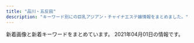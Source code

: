 ```yaml
---
title: "品川・五反田"
description: "キーワード別にの巨乳アジアン・チャイナエステ嬢情報をまとめました。"
---
```


新着画像と新着キーワードをまとめています。
2021年04月01日の情報です。

<DmmAffiliateIns />
<KeywordTable
  shops={
    [
    {
        "url": "http://www.relax-cs.com/",
        "keywords": {},
        "station": "JR\u4e94\u53cd\u7530\u99c5\u897f\u53e3",
        "name": "\u30ea\u30e9\u30af\u30bc\u30fc\u30b7\u30e7\u30f3\u862d",
        "img_links": [
            "http://www.relax-cs.com/ncss/nav/nav-003.jpg",
            "http://www.relax-cs.com/ncss/staff02.jpg",
            "http://www.relax-cs.com/ncss/top001.jpg",
            "http://www.relax-cs.com/ncss/nav/nav-006.jpg",
            "http://www.relax-cs.com/ncss/tel.png",
            "http://www.relax-cs.com/ncss/nav/nav-005.jpg",
            "http://www.relax-cs.com/ncss/nav/nav-004.jpg",
            "http://www.relax-cs.com/ncss/top03.jpg",
            "http://www.relax-cs.com/ncss/nav/nav-002.jpg",
            "http://www.relax-cs.com/ncss/nav/nav-001.jpg",
            "http://www.relax-cs.com/ncss/staff01.jpg",
            "http://www.relax-cs.com/ncss/top02-left.jpg"
        ]
    },
    {
        "name": "\u5eb7\u7984",
        "station": "JR\u54c1\u5ddd\u99c5\u9ad8\u8f2a\u53e3",
        "url": "http://www.kouroku-este.com/",
        "keywords": {
            "C": 15
        },
        "img_links": [
            "http://www.kouroku-este.com/img/staff/ccc/ccc1.jpg",
            "http://www.kouroku-este.com/img/system/service02.jpg",
            "http://www.kouroku-este.com/img/system/service01.jpg",
            "http://www.kouroku-este.com/img/staff/bbb/bbb1.jpg",
            "http://www.kouroku-este.com/img/staff/fff/s-fff1.jpg",
            "http://www.kouroku-este.com/img/staff/eee/s-eee1.jpg",
            "http://www.kouroku-este.com/img/staff/ccc/ccc2.jpg",
            "http://www.kouroku-este.com/img/staff/fff/s-fff2.jpg",
            "http://www.kouroku-este.com/img/staff/aaa/aaa2.jpg",
            "http://www.kouroku-este.com/img/staff/ggg/ggg1.jpg",
            "http://www.kouroku-este.com/img/staff/eee/s-eee2.jpg",
            "http://www.kouroku-este.com/img/staff/aaa/aaa1.jpg",
            "http://www.kouroku-este.com/img/top/listmark1.png",
            "http://www.kouroku-este.com/img/menu/info_r.jpg"
        ]
    },
    {
        "url": "https://i-house.aoaoeo.com/",
        "img_links": [],
        "station": "JR\u4e94\u53cd\u7530\u99c5\u897f\u53e3",
        "name": "\u7652\u3057\u30cf\u30a6\u30b9",
        "keywords": {}
    },
    {
        "img_links": [
            "http://p-fly.work/images/staff_t.png",
            "http://p-fly.work/images/line.png",
            "http://p-fly.work/images/7.jpg",
            "http://p-fly.work/images/b2.jpg",
            "http://p-fly.work/images/tr.jpg",
            "http://p-fly.work/images/b3.jpg",
            "http://p-fly.work/images/10.jpg",
            "http://p-fly.work/images/b1.jpg",
            "http://p-fly.work/staff/sara.jpg",
            "http://p-fly.work/images/head.png",
            "http://p-fly.work/images/interior_t.png",
            "http://p-fly.work/staff/mai.jpg",
            "http://p-fly.work/images/sys4.png",
            "http://p-fly.work/images/1.jpg",
            "http://p-fly.work/images/int1.jpg",
            "http://p-fly.work/images/news.jpg",
            "http://p-fly.work/images/ac1.jpg",
            "http://p-fly.work/staff/koko.jpg",
            "http://p-fly.work/img/mai1.jpg",
            "http://p-fly.work/images/int2.png",
            "http://p-fly.work/images/sys1.jpg",
            "http://p-fly.work/images/sys3.jpg",
            "http://p-fly.work/img/sara1.jpg",
            "http://p-fly.work/img/yuyu1.jpg",
            "http://p-fly.work/images/mobile.jpg",
            "http://p-fly.work/img/koko1.jpg",
            "http://p-fly.work/images/sys2.jpg",
            "http://p-fly.work/staff/yuki.jpg",
            "http://p-fly.work/images/12.jpg",
            "http://p-fly.work/staff/yuyu.jpg"
        ],
        "keywords": {},
        "name": "\u7d2b\u306e\u8776",
        "station": "JR\u4e94\u53cd\u7530\u99c5\u897f\u53e3",
        "url": "http://p-fly.work/"
    },
    {
        "img_links": [
            "http://hi-msg.com/tonpoh/images/tit-staff.png",
            "http://hi-msg.com/tonpoh/images/s6.png",
            "http://hi-msg.com/tonpoh/images/botton.png",
            "http://hi-msg.com/tonpoh/images/p-14.jpg",
            "http://hi-msg.com/tonpoh/images/tit-sys.png",
            "http://hi-msg.com/tonpoh/images/p-14-1.jpg",
            "http://hi-msg.com/tonpoh/images/p-11.jpg",
            "http://hi-msg.com/tonpoh/images/p-4.jpg",
            "http://hi-msg.com/tonpoh/images/s5.png",
            "http://hi-msg.com/tonpoh/images/l.png",
            "http://hi-msg.com/tonpoh/images/p-13.jpg",
            "http://hi-msg.com/tonpoh/images/p-10.jpg",
            "http://hi-msg.com/tonpoh/images/fla.png",
            "http://hi-msg.com/tonpoh/images/p-7-1.jpg",
            "http://hi-msg.com/tonpoh/images/ll.png",
            "http://hi-msg.com/tonpoh/images/p-9-1.jpg",
            "http://hi-msg.com/tonpoh/images/p-10-1.jpg",
            "http://hi-msg.com/tonpoh/images/p-7.jpg",
            "http://hi-msg.com/tonpoh/images/no.png",
            "http://hi-msg.com/tonpoh/images/p-12-1.jpg",
            "http://hi-msg.com/tonpoh/images/p-5.jpg",
            "http://hi-msg.com/tonpoh/images/p-0.jpg",
            "http://hi-msg.com/tonpoh/images/p-13-1.jpg",
            "http://hi-msg.com/tonpoh/images/line.png",
            "http://hi-msg.com/tonpoh/images/p-9.jpg",
            "http://hi-msg.com/tonpoh/images/p-2.jpg",
            "http://hi-msg.com/tonpoh/images/s9.png",
            "http://hi-msg.com/tonpoh/images/p-6.jpg",
            "http://hi-msg.com/tonpoh/images/p-11-1.jpg",
            "http://hi-msg.com/tonpoh/images/p-12.jpg",
            "http://hi-msg.com/tonpoh/images/p-8.jpg",
            "http://hi-msg.com/tonpoh/images/s4.jpg",
            "http://hi-msg.com/tonpoh/images/s1.png",
            "http://hi-msg.com/tonpoh/images/p-6-1.jpg",
            "http://hi-msg.com/tonpoh/images/fla-3.png",
            "http://hi-msg.com/tonpoh/images/p-1.jpg",
            "http://hi-msg.com/tonpoh/images/fla-1.png",
            "http://hi-msg.com/tonpoh/images/p-8-1.jpg",
            "http://hi-msg.com/tonpoh/images/s8.png"
        ],
        "station": "JR\u4e94\u53cd\u7530\u99c5\u897f\u53e3",
        "keywords": {},
        "url": "http://hi-msg.com/tonpoh/",
        "name": "\u30c8\u30f3\u30dd\u30fc"
    },
    {
        "name": "\u6708\u306e\u548c",
        "url": "https://tsukiwa.info/",
        "keywords": {},
        "station": "JR\u4e94\u53cd\u7530\u99c5\u897f\u53e3",
        "img_links": [
            "https://tsukiwa.info/img/staff/5B1348C8-81C8-4A36-8AF4-201F525E98EC.jpeg",
            "https://tsukiwa.info/img/event/20210128.png",
            "https://tsukiwa.info/img/staff/1B18DB0C-4C76-4A8F-972F-C1207E0FEBD1.jpeg",
            "https://tsukiwa.info/img/top_map.jpg",
            "https://tsukiwa.info/img/staff/rumi04.jpg",
            "https://tsukiwa.info/img/news1.png",
            "https://tsukiwa.info/img/staff/no_image.jpg",
            "https://tsukiwa.info/img/bar_profile.png",
            "https://tsukiwa.info/img/staff/rumi02.jpg",
            "https://tsukiwa.info/img/staff/sara244.jpg",
            "https://tsukiwa.info/img/staff_top/20201219_1.jpg",
            "https://tsukiwa.info/img/staff_top/20201219_2.jpg",
            "https://tsukiwa.info/img/akusesu-top0.jpg",
            "https://tsukiwa.info/img/event/camp03.jpg",
            "https://tsukiwa.info/img/bar_gallery.png",
            "https://tsukiwa.info/img/staff/yuri001.jpg",
            "https://tsukiwa.info/img/staff/mimi01.jpg",
            "https://www.a-side.com/ad/koko/include/banner/koko_200x40.png",
            "https://tsukiwa.info/img/staff/aya2101.jpg",
            "https://tsukiwa.info/img/staff/yuna01.jpg",
            "https://tsukiwa.info/img/news3.png",
            "https://tsukiwa.info/img/staff/mimi20202.jpg",
            "https://tsukiwa.info/img/staff/mimi202012.jpg",
            "https://tsukiwa.info/img/staff/sara242.jpg",
            "https://tsukiwa.info/img/staff/sara243.jpg",
            "https://tsukiwa.info/img/pickupGirl.png",
            "https://tsukiwa.info/img/staff/75307587-4A46-4F15-A25F-82452D8FC90A.jpeg",
            "https://tsukiwa.info/img/staff/ruru1.jpg",
            "https://tsukiwa.info/img/staff/koko3.jpg",
            "https://tsukiwa.info/img/bar_staff.png",
            "https://tsukiwa.info/img/staff/sara241.jpg"
        ]
    },
    {
        "url": "http://lacure.link/",
        "keywords": {},
        "img_links": [
            "http://lacure.link/images/r5.jpg",
            "http://lacure.link/images/g5.jpg",
            "http://lacure.link/images/sayuri.jpg",
            "http://lacure.link/images/left3.png",
            "http://lacure.link/images/yuki.jpg",
            "http://lacure.link/images/g1.jpg",
            "http://lacure.link/images/g6.jpg",
            "http://lacure.link/images/zi.png",
            "http://lacure.link/images/r3.jpg",
            "http://lacure.link/images/g3.jpg",
            "http://lacure.link/images/top2.jpg",
            "http://lacure.link/images/s_staff.png",
            "http://lacure.link/images/r6.jpg",
            "http://lacure.link/images/gb01.png",
            "http://lacure.link/images/face.png",
            "http://lacure.link/images/kol.jpg",
            "http://lacure.link/images/asali.jpg",
            "http://lacure.link/images/g2.jpg",
            "http://lacure.link/images/g0.jpg",
            "http://lacure.link/images/kiki.jpg",
            "http://lacure.link/images/news.png",
            "http://lacure.link/images/r1.jpg",
            "http://lacure.link/images/s1.jpg",
            "http://lacure.link/images/r2.jpg",
            "http://lacure.link/images/r4.jpg"
        ],
        "station": "\u6238\u8d8a\u9280\u5ea7\u99c5",
        "name": "\u30e9\u30ad\u30e5\u30a2"
    },
    {
        "station": "JR\u54c1\u5ddd\u99c5\u9ad8\u8f2a\u53e3",
        "name": "\u30d5\u30ed\u30fc\u30e9",
        "img_links": [],
        "url": "http://f-aroma.info/",
        "keywords": {}
    },
    {
        "img_links": [
            "http://www.kenkou-house.info/img/m1.png",
            "http://www.kenkou-house.info/img/bottmo-ritght.png",
            "http://www.kenkou-house.info/img/s.png",
            "http://www.kenkou-house.info/img/s12.jpg",
            "http://www.kenkou-house.info/img/s22.jpg",
            "http://www.kenkou-house.info/img/s33.jpg",
            "http://www.kenkou-house.info/img/s17.jpg",
            "http://www.kenkou-house.info/img/s14.jpg",
            "http://www.kenkou-house.info/img/s91.jpg",
            "http://www.kenkou-house.info/img/door.png",
            "http://www.kenkou-house.info/img/s1.jpg",
            "http://www.kenkou-house.info/img/s21.jpg",
            "http://www.kenkou-house.info/img/m5.png",
            "http://www.kenkou-house.info/img/Himawari_160_45.png",
            "http://www.kenkou-house.info/img/s4.jpg",
            "http://www.kenkou-house.info/img/Himawari_468_60.png",
            "http://www.kenkou-house.info/img/body-.png",
            "http://www.kenkou-house.info/img/s15.jpg",
            "http://www.kenkou-house.info/img/s16.jpg",
            "http://www.kenkou-house.info/img/Himawari_88_31.png",
            "http://www.kenkou-house.info/img/Himawari_200_40.png",
            "http://www.kenkou-house.info/img/m6.png",
            "http://www.kenkou-house.info/img/m7.png",
            "http://www.kenkou-house.info/img/m2.png",
            "http://www.kenkou-house.info/img/s61.jpg",
            "http://www.kenkou-house.info/img/m4.png",
            "http://www.kenkou-house.info/img/play.png",
            "http://www.kenkou-house.info/img/head.png",
            "http://www.kenkou-house.info/img/m3.png",
            "http://www.kenkou-house.info/img/m8.png",
            "http://www.kenkou-house.info/img/bottmo-left.png",
            "http://www.kenkou-house.info/img/s11.jpg",
            "http://www.kenkou-house.info/img/s20.jpg",
            "http://www.kenkou-house.info/img/s7.jpg",
            "http://www.kenkou-house.info/img/s13.jpg"
        ],
        "keywords": {
            "C": 8
        },
        "url": "http://www.kenkou-house.info/",
        "station": "JR\u4e94\u53cd\u7530\u99c5\u6771\u53e3",
        "name": "\u3072\u307e\u308f\u308a"
    },
    {
        "keywords": {},
        "station": "JR\u4e94\u53cd\u7530\u99c5",
        "name": "\u82b1\u8863",
        "img_links": [
            "http://hanagoromo.work/sayaka.jpg",
            "http://hanagoromo.work/int2.jpg",
            "http://hanagoromo.work/nana.jpg",
            "http://hanagoromo.work/1.jpg",
            "http://hanagoromo.work/b2.jpg",
            "http://hanagoromo.work/hitomi2.jpg",
            "http://hanagoromo.work/yumi1.jpg",
            "http://hanagoromo.work/mio.jpg",
            "http://hanagoromo.work/hitomi1.jpg",
            "http://hanagoromo.work/112.jpg",
            "http://hanagoromo.work/rina2.jpeg",
            "http://hanagoromo.work/yuna1.jpg",
            "http://hanagoromo.work/yuna2.jpg",
            "http://hanagoromo.work/ai2.jpg",
            "http://hanagoromo.work/miyuki1.jpg",
            "http://hanagoromo.work/yuki.jpg",
            "http://hanagoromo.work/mio1.jpg",
            "http://hanagoromo.work/yumi.jpg",
            "http://hanagoromo.work/tina.jpg",
            "http://hanagoromo.work/nana2.jpg",
            "http://hanagoromo.work/staff_t.jpg",
            "http://hanagoromo.work/b1.jpg",
            "http://hanagoromo.work/miko.jpg",
            "http://hanagoromo.work/6.jpg",
            "http://hanagoromo.work/nana1.jpg",
            "http://hanagoromo.work/4.jpg",
            "http://hanagoromo.work/b3.jpg",
            "http://hanagoromo.work/ai3.jpg",
            "http://hanagoromo.work/interior_t.jpg",
            "http://hanagoromo.work/tina2.jpg",
            "http://hanagoromo.work/mio2.jpg",
            "http://hanagoromo.work/head.jpg",
            "http://hanagoromo.work/ta.png",
            "http://hanagoromo.work/3.jpg",
            "http://hanagoromo.work/eri.jpg",
            "http://hanagoromo.work/rina1.jpeg",
            "http://hanagoromo.work/yuyu.jpg",
            "http://hanagoromo.work/2.jpg",
            "http://hanagoromo.work/hitomi.jpg",
            "http://hanagoromo.work/interior1.jpg",
            "http://hanagoromo.work/s1.png",
            "http://hanagoromo.work/rie1.jpg",
            "http://hanagoromo.work/main_top.jpg",
            "http://hanagoromo.work/miyuki.jpg",
            "http://hanagoromo.work/sys.jpg",
            "http://hanagoromo.work/mens-esthe1.png"
        ],
        "url": "http://hanagoromo.work/"
    },
    {
        "keywords": {
            "E": 5,
            "G": 1,
            "87": 2,
            "88": 3,
            "C": 3,
            "D": 5,
            "90": 2,
            "84": 5,
            "86": 2
        },
        "img_links": [
            "http://www.relax-fuyou.info/img/sta16.jpg",
            "http://www.relax-fuyou.info/i/img/top.jpg",
            "http://www.relax-fuyou.info/i/img/st140.jpg",
            "http://www.relax-fuyou.info/i/img/st42.jpg",
            "http://www.relax-fuyou.info/i/img/st9.jpg",
            "http://www.relax-fuyou.info/img/st71.jpg",
            "http://www.relax-fuyou.info/img/top.jpg",
            "http://www.relax-fuyou.info/i/img/st201.jpg",
            "http://www.relax-fuyou.info/img/st161.jpg",
            "http://www.relax-fuyou.info/img/st191.jpg",
            "http://www.relax-fuyou.info/img/st150.jpg",
            "http://www.relax-fuyou.info/img/sta8.jpg",
            "http://www.relax-fuyou.info/img/st181.jpg",
            "http://www.relax-fuyou.info/img/st42.jpg",
            "http://www.relax-fuyou.info/img/st141.jpg",
            "http://www.relax-fuyou.info/i/img/r3.jpg",
            "http://www.relax-fuyou.info/i/img/st160.jpg",
            "http://www.relax-fuyou.info/img/st11.jpg",
            "http://www.relax-fuyou.info/img/sta19.jpg",
            "http://www.relax-fuyou.info/img/sta15.jpg",
            "http://www.relax-fuyou.info/i/img/st8.jpg",
            "http://www.relax-fuyou.info/i/img/st5.jpg",
            "http://www.relax-fuyou.info/img/sta1.jpg",
            "http://www.relax-fuyou.info/i/img/r2.jpg",
            "http://www.relax-fuyou.info/img/st140.jpg",
            "http://www.relax-fuyou.info/i/img/st17.jpg",
            "http://www.relax-fuyou.info/img/sta18.jpg",
            "http://www.relax-fuyou.info/img/r9.jpg",
            "http://www.relax-fuyou.info/img/st5.jpg",
            "http://www.relax-fuyou.info/img/st8.jpg",
            "http://www.relax-fuyou.info/img/sta17.jpg",
            "http://www.relax-fuyou.info/img/st72.jpg",
            "http://www.relax-fuyou.info/i/img/st10.jpg",
            "http://www.relax-fuyou.info/img/st110.jpg",
            "http://www.relax-fuyou.info/i/img/r1.jpg",
            "http://www.relax-fuyou.info/img/st7.jpg",
            "http://www.relax-fuyou.info/i/img/st181.jpg",
            "http://www.relax-fuyou.info/i/img/st110.jpg",
            "http://www.relax-fuyou.info/img/st1.jpg",
            "http://www.relax-fuyou.info/i/img/sta20.jpg",
            "http://www.relax-fuyou.info/img/sta20.jpg",
            "http://www.relax-fuyou.info/img/sta5.jpg",
            "http://www.relax-fuyou.info/img/st17.jpg",
            "http://www.relax-fuyou.info/img/st201.jpg",
            "http://www.relax-fuyou.info/i/img/st11.jpg",
            "http://www.relax-fuyou.info/img/st171.jpg",
            "http://www.relax-fuyou.info/img/st10.jpg",
            "http://www.relax-fuyou.info/img/st41.jpg",
            "http://www.relax-fuyou.info/img/st160.jpg",
            "http://www.relax-fuyou.info/i/img/st191.jpg"
        ],
        "station": "JR\u4e94\u53cd\u7530\u99c5\u6771\u53e3",
        "name": "\u8299\u84c9\uff5e\u30d5\u30e8\u30a6\uff5e",
        "url": "http://www.relax-fuyou.info/"
    },
    {
        "name": "\u4e94\u53cd\u7530\u30e1\u30c7\u30a3\u30ab\u30eb\u30a8\u30f3",
        "img_links": [
            "http://gotanda.pepper.jp/m173.jpg",
            "http://gotanda.pepper.jp/gotanda001.jpg",
            "http://gotanda.pepper.jp/20151109231038834554.jpg",
            "http://gotanda.pepper.jp/m02272.jpg",
            "http://gotanda.pepper.jp/1-01.png",
            "http://gotanda.pepper.jp/m049.png",
            "http://gotanda.pepper.jp/m048.png"
        ],
        "station": "JR\u4e94\u53cd\u7530\u99c5\u897f\u53e3",
        "keywords": {},
        "url": "http://gotanda.pepper.jp/"
    },
    {
        "name": "\u30de\u30c3\u30b5\u30fc\u30b8\u306e\u5915\u6708",
        "url": "http://www.es-yuduki.com/",
        "keywords": {
            "C": 13
        },
        "img_links": [
            "http://www.es-yuduki.com/css/nav/nav-002.jpg",
            "http://www.es-yuduki.com/css/staff01.jpg",
            "http://www.es-yuduki.com/css/staff02.jpg",
            "http://www.es-yuduki.com/css/staff01-b.jpg",
            "http://www.es-yuduki.com/css/nav/change-0003.jpg",
            "http://www.es-yuduki.com/css/staff03.jpg",
            "http://www.es-yuduki.com/css/kanban.jpg",
            "http://www.es-yuduki.com/css/staff00.jpg",
            "http://www.es-yuduki.com/css/nav/change-007.jpg",
            "http://www.es-yuduki.com/css/progress01.jpg",
            "http://www.es-yuduki.com/css/progress03.jpg",
            "http://www.es-yuduki.com/css/progress08.jpg",
            "http://www.es-yuduki.com/css/nav/change-004.jpg",
            "http://www.es-yuduki.com/css/nav/change-005.jpg",
            "http://www.es-yuduki.com/css/staff02-b.jpg",
            "http://www.es-yuduki.com/css/progress07.jpg",
            "http://www.es-yuduki.com/css/coupon003.jpg",
            "http://www.es-yuduki.com/css/progress02.jpg",
            "http://www.es-yuduki.com/css/nav/nav-007.jpg",
            "http://www.es-yuduki.com/css/progress06.jpg",
            "http://www.es-yuduki.com/css/nav/nav-005.jpg",
            "http://www.es-yuduki.com/css/nav/nav-0003.jpg",
            "http://www.es-yuduki.com/css/nav/change-001.jpg",
            "http://www.es-yuduki.com/css/progress05.jpg",
            "http://www.es-yuduki.com/css/head.jpg",
            "http://www.es-yuduki.com/css/nav/change-006.jpg",
            "http://www.es-yuduki.com/css/nav/nav-006.jpg",
            "http://www.es-yuduki.com/css/nav/nav-001.jpg",
            "http://www.es-yuduki.com/css/main-top05.png",
            "http://www.es-yuduki.com/css/staff03-b.jpg",
            "http://www.es-yuduki.com/css/nav/change-002.jpg",
            "http://www.es-yuduki.com/css/progress04.jpg",
            "http://www.es-yuduki.com/css/nav/nav-004.jpg"
        ],
        "station": "JR\u4e94\u53cd\u7530\u99c5\u897f\u53e3"
    },
    {
        "name": "\u7f8e\u4f36",
        "keywords": {
            "87": 4,
            "E": 8,
            "85": 2,
            "88": 2,
            "86": 2
        },
        "station": "JR\u4e94\u53cd\u7530\u99c5\u897f\u53e3",
        "img_links": [
            "http://es-mirei.com/images/returnStaffBtn.png",
            "http://es-mirei.com/staffPhoto/b20170908125528.jpg",
            "http://es-mirei.com/staffPhoto/s20180209180323.jpg",
            "http://es-mirei.com/staffPhoto/b20180613122502.jpg",
            "http://es-mirei.com/staffPhoto/s20170908125528.jpg",
            "http://es-mirei.com/staffPhoto/s20180613122502.jpg",
            "http://es-mirei.com/images/s3Slider1Images/01.jpg",
            "http://es-mirei.com/staffPhoto/b20170728165256.jpg",
            "http://es-mirei.com/staffPhoto/s20170911152114.jpg",
            "http://es-mirei.com/images/s3Slider1Images/03.jpg",
            "http://es-mirei.com/staffPhoto/b20170728165536.jpg",
            "http://es-mirei.com/images/store/04.jpg",
            "http://es-mirei.com/staffPhoto/b20180209180323.jpg",
            "http://es-mirei.com/images/store/03.jpg",
            "http://es-mirei.com/images/noImg.jpg",
            "http://es-mirei.com/images/store/02.jpg",
            "http://es-mirei.com/images/store/05.jpg",
            "http://es-mirei.com/images/store/01.jpg",
            "http://es-mirei.com/staffPhoto/s20170911152129.jpg",
            "http://es-mirei.com/staffPhoto/s20170728165536.jpg",
            "http://es-mirei.com/images/s3Slider1Images/02.jpg",
            "http://es-mirei.com/staffPhoto/b20170911152129.jpg",
            "http://es-mirei.com/staffPhoto/b20170728165302.jpg",
            "http://es-mirei.com/images/store/06.jpg",
            "http://es-mirei.com/staffPhoto/b20170911152114.jpg",
            "http://es-mirei.com/staffPhoto/s20170728165256.jpg",
            "http://es-mirei.com/staffPhoto/s20170728165302.jpg"
        ],
        "url": "http://es-mirei.com/"
    }
]
}
/>
<DmmAffiliateScript />
